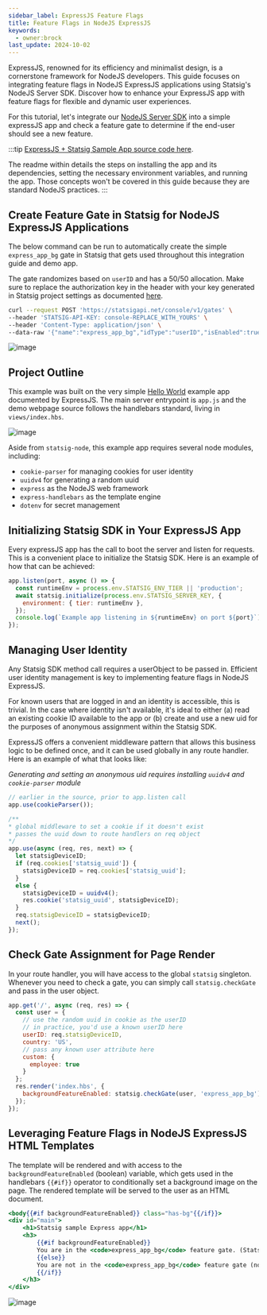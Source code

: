 ```yaml
---
sidebar_label: ExpressJS Feature Flags
title: Feature Flags in NodeJS ExpressJS
keywords:
  - owner:brock
last_update: 2024-10-02
---
```


ExpressJS, renowned for its efficiency and minimalist design, is a cornerstone framework for NodeJS developers. This guide focuses on integrating feature flags in NodeJS ExpressJS applications using Statsig's NodeJS Server SDK. Discover how to enhance your ExpressJS app with feature flags for flexible and dynamic user experiences.

For this tutorial, let's integrate our [NodeJS Server SDK](/server/nodejsServerSDK) into a simple expressJS app and check a feature gate to determine if the end-user should see a new feature. 

:::tip
[ExpressJS + Statsig Sample App source code here](https://github.com/statsig-io/samples/tree/node-express/node-express#node-express-statsig-demo-app). 

The readme within details the steps on installing the app and its dependencies, setting the necessary environment variables, and running the app. Those concepts won't be covered in this guide because they are standard NodeJS practices.
:::

## Create Feature Gate in Statsig for NodeJS ExpressJS Applications
The below command can be run to automatically create the simple `express_app_bg` gate in Statsig that gets used throughout this integration guide and demo app.

The gate randomizes based on `userID` and has a 50/50 allocation. Make sure to replace the authorization key in the header with your key generated in Statsig project settings as documented [here](/console-api/introduction).
```bash
curl --request POST 'https://statsigapi.net/console/v1/gates' \
--header 'STATSIG-API-KEY: console-REPLACE_WITH_YOURS' \
--header 'Content-Type: application/json' \
--data-raw '{"name":"express_app_bg","idType":"userID","isEnabled":true,"rules":[{"name":"Everyone","passPercentage":50,"conditions":[{"type":"public"}]}]}'
``` 
![image](/img/express-gate.png)

## Project Outline

This example was built on the very simple [Hello World](https://expressjs.com/en/starter/hello-world.html) example app documented by ExpressJS.
The main server entrypoint is `app.js` and the demo webpage source follows the handlebars standard, living in `views/index.hbs`.

![image](/img/express-folder-structure.png)

Aside from `statsig-node`, this example app requires several node modules, including:
* `cookie-parser` for managing cookies for user identity
* `uuidv4` for generating a random uuid
* `express` as the NodeJS web framework
* `express-handlebars` as the template engine
* `dotenv` for secret management

## Initializing Statsig SDK in Your ExpressJS App

Every expressJS app has the call to boot the server and listen for requests. This is a convenient place to initialize the Statsig SDK. 
Here is an example of how that can be achieved:

```js
app.listen(port, async () => {
  const runtimeEnv = process.env.STATSIG_ENV_TIER || 'production';
  await statsig.initialize(process.env.STATSIG_SERVER_KEY, {
    environment: { tier: runtimeEnv },
  });
  console.log(`Example app listening in ${runtimeEnv} on port ${port}`);
});
```


## Managing User Identity

Any Statsig SDK method call requires a userObject to be passed in. Efficient user identity management is key to implementing feature flags in NodeJS ExpressJS.

For known users that are logged in and an identity is accessible, this is trivial. In the case where identity isn't available, it's ideal to either (a) read an existing cookie ID available to the app or (b) create and use a new uid for the purposes of anonymous assignment within the Statsig SDK.

ExpressJS offers a convenient middleware pattern that allows this business logic to be defined once, and it can be used globally in any route handler. Here is an example of what that looks like:

_Generating and setting an anonymous uid requires installing `uuidv4` and `cookie-parser` module_
```js
// earlier in the source, prior to app.listen call
app.use(cookieParser());

/**
* global middleware to set a cookie if it doesn't exist
* passes the uuid down to route handlers on req object
*/
app.use(async (req, res, next) => {
  let statsigDeviceID;
  if (req.cookies['statsig_uuid']) {
    statsigDeviceID = req.cookies['statsig_uuid'];
  }
  else {
    statsigDeviceID = uuidv4();
    res.cookie('statsig_uuid', statsigDeviceID);
  }
  req.statsigDeviceID = statsigDeviceID;
  next();
});
```

## Check Gate Assignment for Page Render
In your route handler, you will have access to the global `statsig` singleton. Whenever you need to check a gate, you can simply call `statsig.checkGate` and pass in the user object. 
```js
app.get('/', async (req, res) => {
  const user = {
    // use the random uuid in cookie as the userID
    // in practice, you'd use a known userID here
    userID: req.statsigDeviceID,
    country: 'US',
    // pass any known user attribute here
    custom: {
      employee: true
    }
  };
  res.render('index.hbs', { 
    backgroundFeatureEnabled: statsig.checkGate(user, 'express_app_bg')
  });
});
```

## Leveraging Feature Flags in NodeJS ExpressJS HTML Templates
The template will be rendered and with access to the `backgroundFeatureEnabled` (boolean) variable, which gets used in the handlebars `{{#if}}` operator to conditionally set a background image on the page. The rendered template will be served to the user as an HTML document.
```hbs
<body{{#if backgroundFeatureEnabled}} class="has-bg"{{/if}}>
<div id="main">
    <h1>Statsig sample Express app</h1>
    <h3>
        {{#if backgroundFeatureEnabled}}
        You are in the <code>express_app_bg</code> feature gate. (Statsig page background)
        {{else}}
        You are not in the <code>express_app_bg</code> feature gate (no page background) 
        {{/if}}
    </h3>
</div>
```

![image](/img/express-page.png)
